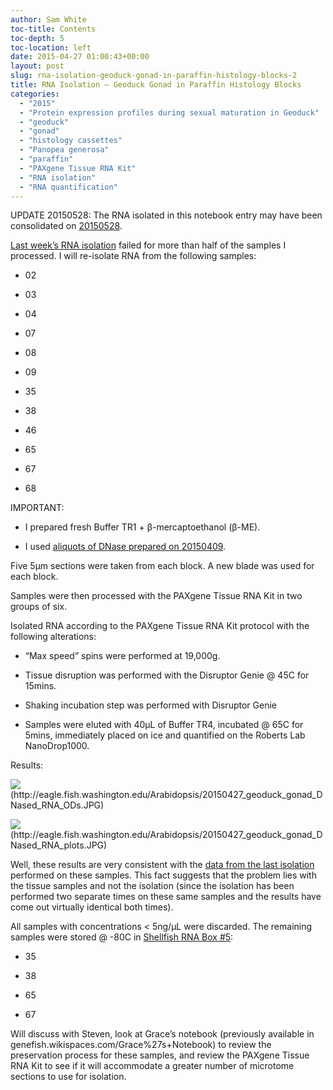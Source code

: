 ```yaml
---
author: Sam White
toc-title: Contents
toc-depth: 5
toc-location: left
date: 2015-04-27 01:00:43+00:00
layout: post
slug: rna-isolation-geoduck-gonad-in-paraffin-histology-blocks-2
title: RNA Isolation – Geoduck Gonad in Paraffin Histology Blocks
categories:
  - "2015"
  - "Protein expression profiles during sexual maturation in Geoduck"
  - "geoduck"
  - "gonad"
  - "histology cassettes"
  - "Panopea generosa"
  - "paraffin"
  - "PAXgene Tissue RNA Kit"
  - "RNA isolation"
  - "RNA quantification"
---
```


UPDATE 20150528: The RNA isolated in this notebook entry may have been consolidated on [20150528](../2015-05-28-bioanalyzer-geoduck-gonad-rna-quality-assessment/index.qmd).

[Last week's RNA isolation](../2015-04-24-rna-isolation-geoduck-gonad-in-paraffin-histology-blocks/index.qmd) failed for more than half of the samples I processed. I will re-isolate RNA from the following samples:




    
  * 02

    
  * 03

    
  * 04

    
  * 07

    
  * 08

    
  * 09

    
  * 35

    
  * 38

    
  * 46

    
  * 65

    
  * 67

    
  * 68



IMPORTANT:


    
  * I prepared fresh Buffer TR1 + β-mercaptoethanol (β-ME).

    
  * I used [aliquots of DNase prepared on 20150409](../2015-04-09-rna-isolation-geoduck-foot-in-paraffin-histology-blocks/index.qmd).



Five 5μm sections were taken from each block. A new blade was used for each block.

Samples were then processed with the PAXgene Tissue RNA Kit in two groups of six.

Isolated RNA according to the PAXgene Tissue RNA Kit protocol with the following alterations:


    
  * “Max speed” spins were performed at 19,000g.

    
  * Tissue disruption was performed with the Disruptor Genie @ 45C for 15mins.

    
  * Shaking incubation step was performed with Disruptor Genie

    
  * Samples were eluted with 40μL of Buffer TR4, incubated @ 65C for 5mins, immediately placed on ice and quantified on the Roberts Lab NanoDrop1000.



Results:



![](https://eagle.fish.washington.edu/Arabidopsis/20150427_geoduck_gonad_DNased_RNA_ODs.JPG)(http://eagle.fish.washington.edu/Arabidopsis/20150427_geoduck_gonad_DNased_RNA_ODs.JPG)

![](https://eagle.fish.washington.edu/Arabidopsis/20150427_geoduck_gonad_DNased_RNA_plots.JPG)(http://eagle.fish.washington.edu/Arabidopsis/20150427_geoduck_gonad_DNased_RNA_plots.JPG)





Well, these results are very consistent with the [data from the last isolation](../2015-04-24-rna-isolation-geoduck-gonad-in-paraffin-histology-blocks/index.qmd) performed on these samples. This fact suggests that the problem lies with the tissue samples and not the isolation (since the isolation has been performed two separate times on these same samples and the results have come out virtually identical both times).

All samples with concentrations < 5ng/μL were discarded. The remaining samples were stored @ -80C in [Shellfish RNA Box #5](https://docs.google.com/spreadsheet/ccc?key=0AmS_90rPaQMzcHdyU1d0MDVMLWpaTWdadnJSd0M4UUE&usp=sharing):




    
  * 35

    
  * 38

    
  * 65

    
  * 67



Will discuss with Steven, look at Grace's notebook (previously available in genefish.wikispaces.com/Grace%27s+Notebook) to review the preservation process for these samples, and review the PAXgene Tissue RNA Kit to see if it will accommodate a greater number of microtome sections to use for isolation.




